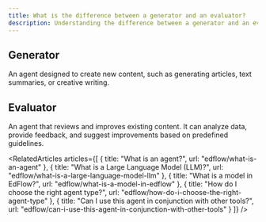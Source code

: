 ```yaml
---
title: What is the difference between a generator and an evaluator?
description: Understanding the difference between a generator and an evaluator in EdFlow.
---
```


## Generator

An agent designed to create new content, such as generating articles, text summaries, or creative writing.


## Evaluator

An agent that reviews and improves existing content. It can analyze data, provide feedback, and suggest improvements based on predefined guidelines.


<Content />

<RelatedArticles articles={[
  {
    title: "What is an agent?",
    url: "edflow/what-is-an-agent"
  },
  {
    title: "What is a Large Language Model (LLM)?",
    url: "edflow/what-is-a-large-language-model-llm"
  },
  {
    title: "What is a model in EdFlow?",
    url: "edflow/what-is-a-model-in-edflow"
  },
  {
    title: "How do I choose the right agent type?",
    url: "edflow/how-do-i-choose-the-right-agent-type"
  },
  {
    title: "Can I use this agent in conjunction with other tools?",
    url: "edflow/can-i-use-this-agent-in-conjunction-with-other-tools"
  }
]} />
